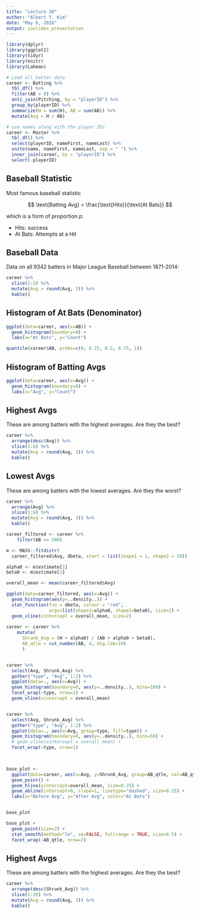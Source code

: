 ```yaml
---
title: "Lecture 30"
author: "Albert Y. Kim"
date: "May 6, 2016"
output: ioslides_presentation
---
```


```r
library(dplyr)
library(ggplot2)
library(tidyr)
library(knitr)
library(Lahman)
```

```r
# Load all batter data
career <- Batting %>%
  tbl_df() %>% 
  filter(AB > 0) %>%
  anti_join(Pitching, by = "playerID") %>%
  group_by(playerID) %>%
  summarize(H = sum(H), AB = sum(AB)) %>%
  mutate(Avg = H / AB)

# use names along with the player IDs
career <- Master %>%
  tbl_df() %>%
  select(playerID, nameFirst, nameLast) %>%
  unite(name, nameFirst, nameLast, sep = " ") %>%
  inner_join(career, by = "playerID") %>%
  select(-playerID)
```





## Baseball Statistic

Most famous baseball statistic

$$
\text{Batting Avg} = \frac{\text{Hits}}{\text{At Bats}}
$$

which is a form of proportion $p$:

* $\text{Hits}$: success
* $\text{At Bats}$: Attempts at a Hit





## Baseball Data

Data on all 9342 batters in Major League Baseball between 1871-2014:

```r
career %>% 
  slice(1:5) %>% 
  mutate(Avg = round(Avg, 3)) %>% 
  kable()
```





## Histogram of At Bats (Denominator)

```r
ggplot(data=career, aes(x=AB)) + 
  geom_histogram(boundary=0) +
  labs(x="At Bats", y="Count")
```

```r
quantile(career$AB, probs=c(0, 0.25, 0.5, 0.75, 1))
```





## Histogram of Batting Avgs

```r
ggplot(data=career, aes(x=Avg)) + 
  geom_histogram(boundary=0) +
  labs(x="Avg", y="Count")
```





## Highest Avgs

These are among batters with the highest averages. Are they the best?

```r
career %>% 
  arrange(desc(Avg)) %>% 
  slice(1:6) %>% 
  mutate(Avg = round(Avg, 3)) %>% 
  kable()
```





## Lowest Avgs

These are among batters with the lowest averages. Are they the worst?

```r
career %>% 
  arrange(Avg) %>% 
  slice(1:6) %>% 
  mutate(Avg = round(Avg, 3)) %>% 
  kable()
```


```r
career_filtered <- career %>%
    filter(AB >= 500)

m <- MASS::fitdistr(
  career_filtered$Avg, dbeta, start = list(shape1 = 1, shape2 = 10))

alpha0 <- m$estimate[1]
beta0 <- m$estimate[2]

overall_mean <- mean(career_filtered$Avg)

ggplot(data=career_filtered, aes(x=Avg)) + 
  geom_histogram(aes(y=..density..)) + 
  stat_function(fun = dbeta, colour = "red",
                args=list(shape1=alpha0, shape2=beta0), size=2) +
  geom_vline(xintercept = overall_mean, size=2)
  
career <- career %>%
    mutate(
      Shrunk_Avg = (H + alpha0) / (AB + alpha0 + beta0),
      AB_qtle = cut_number(AB, 4, dig.lab=10)
      )


career %>% 
  select(Avg, Shrunk_Avg) %>% 
  gather("type", "Avg", 1:2) %>% 
  ggplot(data=., aes(x=Avg)) +
  geom_histogram(boundary=0, aes(y=..density..), bins=100) +
  facet_wrap(~type, nrow=1) + 
  geom_vline(xintercept = overall_mean)


career %>% 
  select(Avg, Shrunk_Avg) %>% 
  gather("type", "Avg", 1:2) %>% 
  ggplot(data=., aes(x=Avg, group=type, fill=type)) +
  geom_histogram(boundary=0, aes(y=..density..), bins=50) +
  # geom_vline(xintercept = overall_mean) +
  facet_wrap(~type, nrow=1)
  


base_plot <- 
  ggplot(data=career, aes(x=Avg, y=Shrunk_Avg, group=AB_qtle, col=AB_qtle)) +
  geom_point() +
  geom_hline(yintercept=overall_mean, size=0.25) +
  geom_abline(intercept=0, slope=1, linetype="dashed", size=0.25) +
  labs(x="Before Avg", y="After Avg", color="At Bats") 


base_plot

base_plot +
  geom_point(size=2) +
  stat_smooth(method="lm", se=FALSE, fullrange = TRUE, size=0.5) +
  facet_wrap(~AB_qtle, nrow=2)

```



## Highest Avgs

These are among batters with the highest averages. Are they the best?

```r
career %>% 
  arrange(desc(Shrunk_Avg)) %>% 
  slice(1:20) %>% 
  mutate(Avg = round(Avg, 3)) %>% 
  kable()
```
